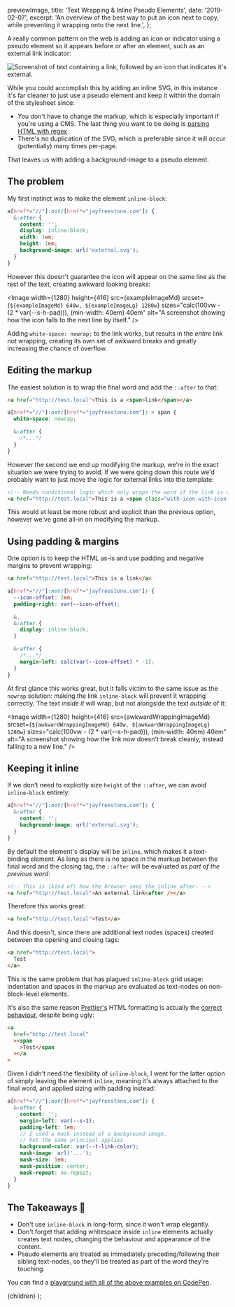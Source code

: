 
  previewImage,
  title: 'Text Wrapping & Inline Pseudo Elements',
  date: '2019-02-07',
  excerpt: 'An overview of the best way to put an icon next to copy, while preventing it wrapping onto the next line.',
};

A really common pattern on the web is adding an icon or indicator using a pseudo element so it appears before or after an element, such as an external link indicator:

<Image 
  width={1280}
  height={640}
  src={headerImage}
  alt="Screenshot of text containing a link, followed by an icon that indicates it's external."
/>

While you could accomplish this by adding an inline SVG, in this instance it's far cleaner to just use a pseudo element and keep it within the domain of the stylesheet since:

- You don't have to change the markup, which is especially important if you're using a CMS. The last thing you want to be doing is [parsing HTML with regex](https://stackoverflow.com/questions/1732348/regex-match-open-tags-except-xhtml-self-contained-tags/1732454#1732454).
- There's no duplication of the SVG, which is preferable since it will occur (potentially) many times per-page.

That leaves us with adding a background-image to a pseudo element.

## The problem

My first instinct was to make the element `inline-block`:

```scss
a[href*="//"]:not([href*="jayfreestone.com"]) {
  &:after {
    content: '';
    display: inline-block;
    width: 1em;
    height: 1em;
    background-image: url('external.svg');
  }
}
```

However this doesn't guarantee the icon will appear on the same line as the rest of the text, creating awkward looking breaks:

<Image 
  width={1280}
  height={416}
  src={exampleImageMd}
  srcset={`${exampleImageMd} 640w, ${exampleImageLg} 1280w`}
  sizes="calc(100vw - (2 * var(--s-h-pad))), (min-width: 40em) 40em"
  alt="A screenshot showing how the icon falls to the next line by itself."
/>

Adding `white-space: nowrap;` to the link works, but results in the *entire* link not wrapping, creating its own set of awkward breaks and greatly increasing the chance of overflow.

## Editing the markup

The easiest solution is to wrap the final word and add the `::after` to that:

```html
<a href="http://test.local">This is a <span>link</span></a>
```

```scss
a[href*="//"]:not([href*="jayfreestone.com"]) > span {
  white-space: nowrap;

  &:after {
    /*...*/
  }
}
```

However the second we end up modifying the markup, we're in the exact situation we were trying to avoid. If we were going down this route we'd probably want to just move the logic for external links into the template:

```html
<!-- Needs conditional logic which only wraps the word if the link is external. -->
<a href="http://test.local">This is a <span class="with-icon with-icon--external">link</span></a>
```

This would at least be more robust and explicit than the previous option, however we've gone all-in on modifying the markup.

## Using padding & margins

One option is to keep the HTML as-is and use padding and negative margins to prevent wrapping:

```html
<a href="http://test.local">This is a link</a>
```

```scss
a[href*="//"]:not([href*="jayfreestone.com"]) {
  --icon-offset: 2em;
  padding-right: var(--icon-offset);

  &,
  &:after {
    display: inline-block;
  }

  &:after {
    /*...*/
    margin-left: calc(var(--icon-offset) * -1);
  }
}
```

At first glance this works great, but it falls victim to the same issue as the `nowrap` solution: making the link `inline-block` will prevent it wrapping correctly. The text *inside it* will wrap, but not alongside the text *outside* of it:

<Image 
  width={1280}
  height={416}
  src={awkwardWrappingImageMd}
  srcset={`${awkwardWrappingImageMd} 640w, ${awkwardWrappingImageLg} 1280w`}
  sizes="calc(100vw - (2 * var(--s-h-pad))), (min-width: 40em) 40em"
  alt="A screenshot showing how the link now doesn't break cleanly, instead falling to a new line."
/>

## Keeping it inline 

If we don't need to explicitly size `height` of the `::after`, we can avoid `inline-block` entirely:

```scss
a[href*="//"]:not([href*="jayfreestone.com"]) {
  &:after {
    content: '';
    background-image: url('external.svg');
  }
}
```

By default the element's display will be `inline`, which makes it a text-binding element. As long as there is no space in the markup between the final word and the closing tag, the `::after` will be evaluated as *part of the previous word*:

```html
<!-- This is (kind of) how the browser sees the inline after: -->
<a href="http://test.local">An external link<after /></a>
```

Therefore this works great:

```html
<a href="http://test.local">Test</a>
```

And this doesn't, since there are additional text nodes (spaces) created between the opening and closing tags:

```html
<a href="http://test.local">
  Test
</a>
```

This is the same problem that has plagued `inline-block` grid usage: indentation and spaces in the markup are evaluated as text-nodes on non-block-level elements. 

It's also the same reason [Prettier's](https://prettier.io/) HTML formatting is actually the [correct behaviour](https://twitter.com/svinkle/status/1070327883397283840), despite being ugly:

```html
<a
  href="http://test.local"
  ><span
    >Test</span
  ></a
>
```

Given I didn't need the flexibility of `inline-block`, I went for the latter option of simply leaving the element `inline`, meaning it's always attached to the final word, and applied sizing with padding instead:

```scss
a[href*="//"]:not([href*="jayfreestone.com"]) {
  &:after {
    content: '';
    margin-left: var(--s-1);
    padding-left: 1em;
    // I used a mask instead of a background-image, 
    // but the same principal applies.
    background-color: var(--t-link-color);
    mask-image: url('...');
    mask-size: 1em;
    mask-position: center;
    mask-repeat: no-repeat;
  }
}
```

## The Takeaways 🍕

- Don't use `inline-block` in long-form, since it won't wrap elegantly.
- Don't forget that adding whitespace inside `inline` elements actually creates text nodes, changing the behaviour and appearance of the content.
- Pseudo elements are treated as immediately preceding/following their sibling text-nodes, so they'll be treated as part of the word they're touching.

You can find a [playground with all of the above examples on CodePen](https://codepen.io/jayfreestone/pen/jdYENK).

  <WritingSingle meta={meta}>{children}</WritingSingle>
);